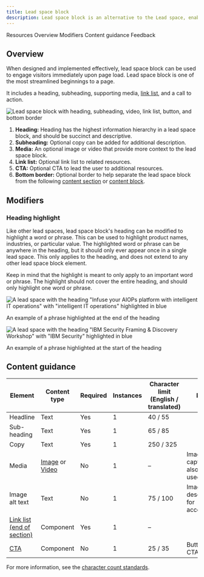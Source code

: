 ```yaml
---
title: Lead space block
description: Lead space block is an alternative to the Lead space, enabling a more streamlined first view of the page.
---
```



<ComponentDescription name="Lead space block" type="layout" />

<AnchorLinks>

<AnchorLink>Resources</AnchorLink>
<AnchorLink>Overview</AnchorLink>
<AnchorLink>Modifiers</AnchorLink>
<AnchorLink>Content guidance</AnchorLink>
<AnchorLink>Feedback</AnchorLink>

</AnchorLinks>

<ResourceLinks name="Lead space block" type="layout" />

## Overview

When designed and implemented effectively, lead space block can be used to engage visitors immediately upon page load. Lead space block is one of the most streamlined beginnings to a page.

It includes a heading, subheading, supporting media,
[link list](https://www.ibm.com/standards/carbon/web-components/?path=/story/components-linklist--default), and a call to action.

<Row>

<Column colMd={8} colLg={8}>

![Lead space block with heading, subheading, video, link list, button, and bottom border](../../images/component/lead-space-block/lead-space-block-overview.png)

</Column>

</Row>

1. **Heading:** Heading has the highest information hierarchy in a lead space block, and should be succinct and descriptive.
2. **Subheading:** Optional copy can be added for additional description.
3. **Media:** An optional image or video that provide more context to the lead space block.
4. **Link list:** Optional link list to related resources.
5. **CTA:** Optional CTA to lead the user to additional resources.
6. **Bottom border:** Optional border to help separate the lead space block from the following [content section](../components/content-section) or [content block](../components/content-block).

## Modifiers

### Heading highlight

Like other lead spaces, lead space block's heading can be modified to highlight a word or phrase. This can be used to highlight product names, industries, or particular value. The highlighted word or phrase can be anywhere in the heading, but it should only ever appear once in a single lead space. This only applies to the heading, and does not extend to any other lead space block element.

Keep in mind that the highlight is meant to only apply to an important word or phrase. The highlight should not cover the entire heading, and should only highlight one word or phrase.

<Row>

<Column colMd={6} colLg={6}>

![A lead space with the heading "Infuse your AIOPs platform with intelligent IT operations" with "intelligent IT operations" highlighted in blue](../../images/component/lead-space-block/lead-space-block-modifier-heading-highlight-01.png)

<Caption>An example of a phrase highlighted at the end of the heading</Caption>

</Column>

<Column colMd={6} colLg={6}>

![A lead space with the heading "IBM Security Framing & Discovery Workshop" with "IBM Security" highlighted in blue](../../images/component/lead-space-block/lead-space-block-modifier-heading-highlight-02.png)

<Caption>
  An example of a phrase highlighted at the start of the heading
</Caption>

</Column>

</Row>

## Content guidance

| Element                                                                                                 | Content type                                                                                                                      | Required | Instances | Character limit <br/>(English / translated) | Notes                                |
| ------------------------------------------------------------------------------------------------------- | --------------------------------------------------------------------------------------------------------------------------------- | -------- | --------- | ------------------------------------------- | ------------------------------------ |
| Headline                                                                                                | Text                                                                                                                              | Yes      | 1         | 40 / 55                                     |                                      |
| Sub-heading                                                                                             | Text                                                                                                                              | Yes      | 1         | 65 / 85                                     |                                      |
| Copy                                                                                                    | Text                                                                                                                              | Yes      | 1         | 250 / 325                                   |                                      |
| Media                                                                                                   | [Image](https://www.ibm.com/standards/carbon/components/images) or [Video](https://www.ibm.com/standards/carbon/components/video) | No       | 1         | –                                           | Image with caption may also be used. |
| Image alt text                                                                                          | Text                                                                                                                              | No       | 1         | 75 / 100                                    | Image description for accessibility. |
| [Link list (end of section)](https://www.ibm.com/standards/carbon/components/link-list/#end-of-section) | Component                                                                                                                         | Yes      | 1         | –                                           |                                      |
| [CTA](https://www.ibm.com/standards/carbon/components/cta/#button)                                      | Component                                                                                                                         | No       | 1         | 25 / 35                                     | Button style CTA only.               |

For more information, see the [character count standards](https://www.ibm.com/standards/carbon/guidelines/content#character-count-standards).

<ComponentFooter name="Lead space block" type="layout" />
